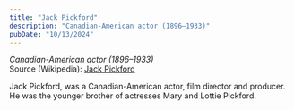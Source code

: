 ```yaml
---
title: "Jack Pickford"
description: "Canadian-American actor (1896–1933)"
pubDate: "10/13/2024"
---
```


*Canadian-American actor (1896–1933)*  
Source (Wikipedia): [Jack Pickford][1]

Jack Pickford, was a Canadian-American actor, film director and producer. He was the younger brother of actresses Mary and Lottie Pickford.

[1]: https://en.wikipedia.org/wiki/Jack_Pickford
